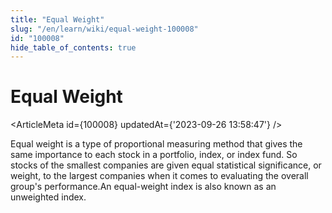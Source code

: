 ```yaml
---
title: "Equal Weight"
slug: "/en/learn/wiki/equal-weight-100008"
id: "100008"
hide_table_of_contents: true
---
```



# Equal Weight

<ArticleMeta id={100008} updatedAt={'2023-09-26 13:58:47'} />
<div className='border-solid border-b border-t-0 my-4 border-[var(--ifm-color-gray-300)]' />

Equal weight is a type of proportional measuring method that gives the same importance to each stock in a portfolio, index, or index fund. So stocks of the smallest companies are given equal statistical significance, or weight, to the largest companies when it comes to evaluating the overall group's performance.An equal-weight index is also known as an unweighted index.
